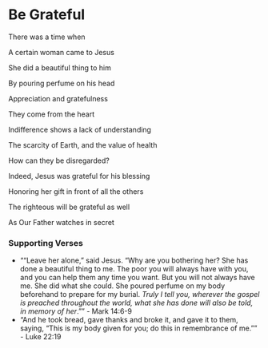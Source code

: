 # Be Grateful

There was a time when

A certain woman came to Jesus

She did a beautiful thing to him

By pouring perfume on his head

Appreciation and gratefulness

They come from the heart

Indifference shows a lack of understanding

The scarcity of Earth, and the value of health

How can they be disregarded?

Indeed, Jesus was grateful for his blessing

Honoring her gift in front of all the others

The righteous will be grateful as well

As Our Father watches in secret

### Supporting Verses

- ““Leave her alone,” said Jesus. “Why are you bothering her? She has done a beautiful thing to me. The poor you will always have with you, and you can help them any time you want. But you will not always have me. She did what she could. She poured perfume on my body beforehand to prepare for my burial. *Truly I tell you, wherever the gospel is preached throughout the world, what she has done will also be told, in memory of her*.”” - Mark 14:6-9
- “And he took bread, gave thanks and broke it, and gave it to them, saying, “This is my body given for you; do this in remembrance of me.”” - Luke 22:19
